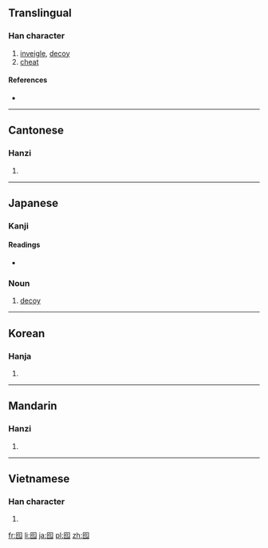 ==Translingual==

===Han character===
{{Han char|rn=31|rad=囗|as=04|sn=7|four=6021<sub>1</sub>|canj=田人心 (WOP), XX田人心 (XXWOP)}}

# [[inveigle]], [[decoy]]
# [[cheat]]

====References====
* {{Han ref|kx=0217.180|dkj=04715|dj=0445.010|hdz=10715.050|uh=56EE|ud=22254|bh=CAA7|bd=51879}}

----

==Cantonese==

===Hanzi===
{{yue-hanzi|jyut=|y=ngo4, yau4}}

# {{defn|lang=yue|sort=囗04}}

----

==Japanese==

===Kanji===
{{ja-kanji|grade=|rs=囗04}}

====Readings====
* {{ja-readings|on=[[か]] (ka), [[ゆう]] (yū)|kun=[[おとり]] (otori)}}

===Noun===
{{ja-noun|k|hira=おとり|rom=otori}} 

# [[decoy]]

----

==Korean==

===Hanja===
{{ko-hanja|hangeul=와|rv=wa|mr=wa}}

# {{defn|lang=ko|sort=囗04}}

----

==Mandarin==

===Hanzi===
{{cmn-hanzi|pin=[[yóu]] ([[you2]])|wg=yu<sup>2</sup>}}

# {{defn|lang=cmn|sort=囗04}}

----

==Vietnamese==

===Han character===
{{vi-hantu|[[ngoa]]|rs=囗04}}

# {{defn|lang=vi|sort=囗04}}

[[fr:囮]]
[[li:囮]]
[[ja:囮]]
[[pl:囮]]
[[zh:囮]]
